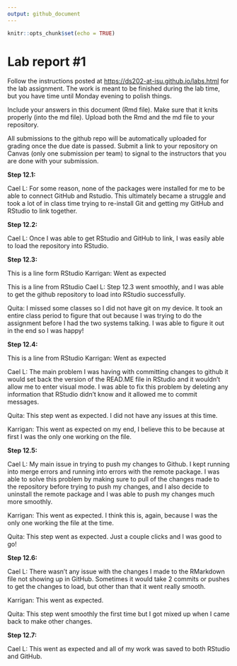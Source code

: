 ```yaml
---
output: github_document
---
```


<!-- README.md is generated from README.Rmd. Please edit the README.Rmd file -->

```r
knitr::opts_chunk$set(echo = TRUE)
```

# Lab report #1

Follow the instructions posted at <https://ds202-at-isu.github.io/labs.html> for the lab assignment. The work is meant to be finished during the lab time, but you have time until Monday evening to polish things.

Include your answers in this document (Rmd file). Make sure that it knits properly (into the md file). Upload both the Rmd and the md file to your repository.

All submissions to the github repo will be automatically uploaded for grading once the due date is passed. Submit a link to your repository on Canvas (only one submission per team) to signal to the instructors that you are done with your submission.

**Step 12.1:**

Cael L: For some reason, none of the packages were installed for me to be able to connect GitHub and Rstudio. This ultimately became a struggle and took a lot of in class time trying to re-install Git and getting my GitHub and RStudio to link together.

**Step 12.2:**

Cael L: Once I was able to get RStudio and GitHub to link, I was easily able to load the repository into RStudio.

**Step 12.3:**

This is a line form RStudio Karrigan: Went as expected

This is a line from RStudio Cael L: Step 12.3 went smoothly, and I was able to get the github repository to load into RStudio successfully.

Quita: I missed some classes so I did not have git on my device. It took an entire class period to figure that out because I was trying to do the assignment before I had the two systems talking. I was able to figure it out in the end so I was happy!

**Step 12.4:**

This is a line from RStudio Karrigan: Went as expected

Cael L: The main problem I was having with committing changes to github it would set back the version of the READ.ME file in RStudio and it wouldn't allow me to enter visual mode. I was able to fix this problem by deleting any information that RStudio didn't know and it allowed me to commit messages.

Quita: This step went as expected. I did not have any issues at this time.

Karrigan: This went as expected on my end, I believe this to be because at first I was the only one working on the file.

**Step 12.5:**

Cael L: My main issue in trying to push my changes to Github. I kept running into merge errors and running into errors with the remote package. I was able to solve this problem by making sure to pull of the changes made to the repository before trying to push my changes, and I also decide to uninstall the remote package and I was able to push my changes much more smoothly.

Karrigan: This went as expected. I think this is, again, because I was the only one working the file at the time.

Quita: This step went as expected. Just a couple clicks and I was good to go!

**Step 12.6:**

Cael L: There wasn't any issue with the changes I made to the RMarkdown file not showing up in GitHub. Sometimes it would take 2 commits or pushes to get the changes to load, but other than that it went really smooth.

Karrigan: This went as expected.

Quita: This step went smoothly the first time but I got mixed up when I came back to make other changes.

**Step 12.7:**

Cael L: This went as expected and all of my work was saved to both RStudio and GitHub.
